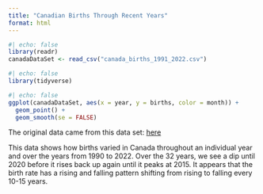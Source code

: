 ```yaml
---
title: "Canadian Births Through Recent Years"
format: html
---
```


```r
#| echo: false
library(readr)
canadaDataSet <- read_csv("canada_births_1991_2022.csv")
```

```r
#| echo: false
library(tidyverse)
```

```r
#| echo: false
ggplot(canadaDataSet, aes(x = year, y = births, color = month)) +
  geom_point() +
  geom_smooth(se = FALSE)
```

The original data came from this data set: [here](https://jlaw.netlify.app/2023/12/04/are-birth-dates-still-destiny-for-canadian-nhl-players/)

This data shows how births varied in Canada throughout an individual year and over the years from 1990 to 2022. Over the 32 years, we see a dip until 2020 before it rises back up again until it peaks at 2015. It appears that the birth rate has a rising and falling pattern shifting from rising to falling every 10-15 years.
